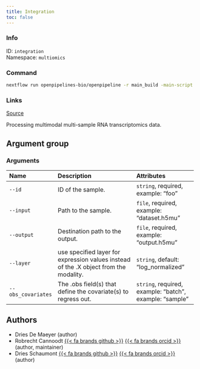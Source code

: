```yaml
---
title: Integration
toc: false
---
```


::: {.column-margin}

### Info

ID: `integration`  
Namespace: `multiomics`

### Command

```bash
nextflow run openpipelines-bio/openpipeline -r main_build -main-script workflows/multiomics/integration/main.nf --help
```

### Links
[Source](https://github.com/openpipelines-bio/openpipeline/blob/main/workflows/multiomics/integration){.btn-action .btn-sm .btn-info .btn role="button"}
:::

Processing multimodal multi-sample RNA transcriptomics data.

## Argument group

### Arguments



:::{.column-body-outset}
|Name               |Description                                                                           |Attributes                                              |
|:------------------|:-------------------------------------------------------------------------------------|:-------------------------------------------------------|
|`--id`             |ID of the sample.                                                                     |`string`, required, example: "foo"                      |
|`--input`          |Path to the sample.                                                                   |`file`, required, example: "dataset.h5mu"               |
|`--output`         |Destination path to the output.                                                       |`file`, required, example: "output.h5mu"                |
|`--layer`          |use specified layer for expression values instead of the .X object from the modality. |`string`, default: "log_normalized"                     |
|`--obs_covariates` |The .obs field(s) that define the covariate(s) to regress out.                        |`string`, required, example: "batch", example: "sample" |
:::

## Authors

 * Dries De Maeyer  (author)
 * Robrecht Cannoodt [{{< fa brands github >}}](https://github.com/rcannood) [{{< fa brands orcid >}}](https://orcid.org/0000-0003-3641-729X) (author, maintainer)
 * Dries Schaumont [{{< fa brands github >}}](https://github.com/DriesSchaumont) [{{< fa brands orcid >}}](https://orcid.org/0000-0002-4389-0440) (author)
